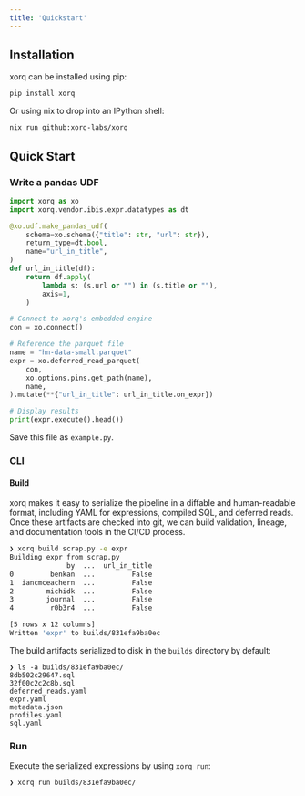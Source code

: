 ```yaml
---
title: 'Quickstart'
---
```


## Installation

xorq can be installed using pip:

```bash
pip install xorq
```

Or using nix to drop into an IPython shell:

```bash
nix run github:xorq-labs/xorq
```

## Quick Start

### Write a pandas UDF

```python
import xorq as xo
import xorq.vendor.ibis.expr.datatypes as dt

@xo.udf.make_pandas_udf(
    schema=xo.schema({"title": str, "url": str}),
    return_type=dt.bool,
    name="url_in_title",
)
def url_in_title(df):
    return df.apply(
        lambda s: (s.url or "") in (s.title or ""),
        axis=1,
    )

# Connect to xorq's embedded engine
con = xo.connect()

# Reference the parquet file
name = "hn-data-small.parquet"
expr = xo.deferred_read_parquet(
    con,
    xo.options.pins.get_path(name),
    name,
).mutate(**{"url_in_title": url_in_title.on_expr})

# Display results
print(expr.execute().head())
```

Save this file as `example.py`.

### CLI

#### Build

xorq makes it easy to serialize the pipeline in a diffable and human-readable
format, including YAML for expressions, compiled SQL, and deferred reads. Once
these artifacts are checked into git, we can build validation, lineage, and
documentation tools in the CI/CD process.

```sh
❯ xorq build scrap.py -e expr
Building expr from scrap.py
              by  ...  url_in_title
0         benkan  ...         False
1  iancmceachern  ...         False
2        michidk  ...         False
3        journal  ...         False
4         r0b3r4  ...         False

[5 rows x 12 columns]
Written 'expr' to builds/831efa9ba0ec
```
The build artifacts serialized to disk in the `builds` directory by default:
```
❯ ls -a builds/831efa9ba0ec/
8db502c29647.sql
32f00c2c2c8b.sql
deferred_reads.yaml
expr.yaml
metadata.json
profiles.yaml
sql.yaml
```
### Run 

Execute the serialized expressions by using `xorq run`:

```sh
❯ xorq run builds/831efa9ba0ec/

```
